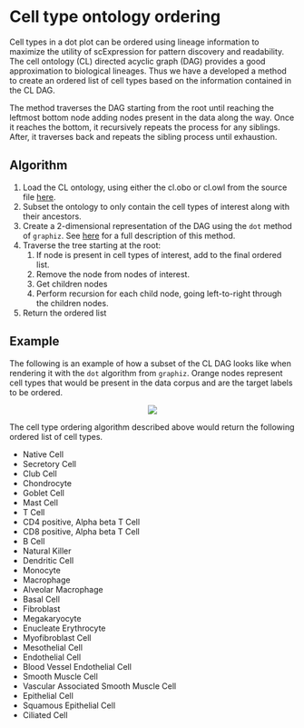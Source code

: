 # Cell type ontology ordering

Cell types in a dot plot can be ordered using lineage information to maximize the utility of scExpression for pattern discovery and readability. The cell ontology (CL) directed acyclic graph (DAG) provides a good approximation to biological lineages. Thus we have a developed a method to create an ordered list of cell types based on the information contained in the CL DAG.

The method traverses the DAG starting from the root until reaching the leftmost bottom node adding nodes present in the data along the way. Once it reaches the bottom, it recursively repeats the process for any siblings. After, it traverses back and repeats the sibling process until exhaustion.

## Algorithm

1. Load the CL ontology, using either the cl.obo or cl.owl from the source file [here](https://github.com/obophenotype/cell-ontology/releases/tag/v2021-08-10).
1. Subset the ontology to only contain the cell types of interest along with their ancestors.
1. Create a 2-dimensional representation of the DAG using the `dot` method of `graphiz`. See [here](http://www.graphviz.org/pdf/dotguide.pdf) for a full description of this method.
1. Traverse the tree starting at the root:
	1. If node is present in cell types of interest, add to the final ordered list.
	1. Remove the node from nodes of interest.
	1. Get children nodes
	1. Perform recursion for each child node, going left-to-right through the children nodes. 
1. Return the ordered list

## Example

The following is an example of how a subset of the CL DAG looks like when rendering it with the `dot` algorithm from `graphiz`. Orange nodes represent cell types that would be present in the data corpus and are the target labels to be ordered.

 <p align="center">
    <img src="./files/DAG_example.png">
 </p>

The cell type ordering algorithm described above would return the following ordered list of cell types.

* Native Cell
* Secretory Cell
* Club Cell
* Chondrocyte
* Goblet Cell
* Mast Cell
* T Cell
* CD4 positive, Alpha beta T Cell
* CD8 positive, Alpha beta T Cell
* B Cell
* Natural Killer
* Dendritic Cell
* Monocyte
* Macrophage
* Alveolar Macrophage
* Basal Cell
* Fibroblast
* Megakaryocyte
* Enucleate Erythrocyte
* Myofibroblast Cell
* Mesothelial Cell
* Endothelial Cell
* Blood Vessel Endothelial Cell
* Smooth Muscle Cell
* Vascular Associated Smooth Muscle Cell
* Epithelial Cell
* Squamous Epithelial Cell
* Ciliated Cell

